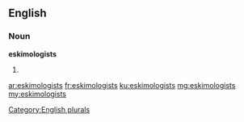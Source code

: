 ==English==

===Noun===
'''eskimologists'''

# {{plural of|[[eskimologist]]}}

[[Category:English plurals]]

[[ar:eskimologists]]
[[fr:eskimologists]]
[[ku:eskimologists]]
[[mg:eskimologists]]
[[my:eskimologists]]